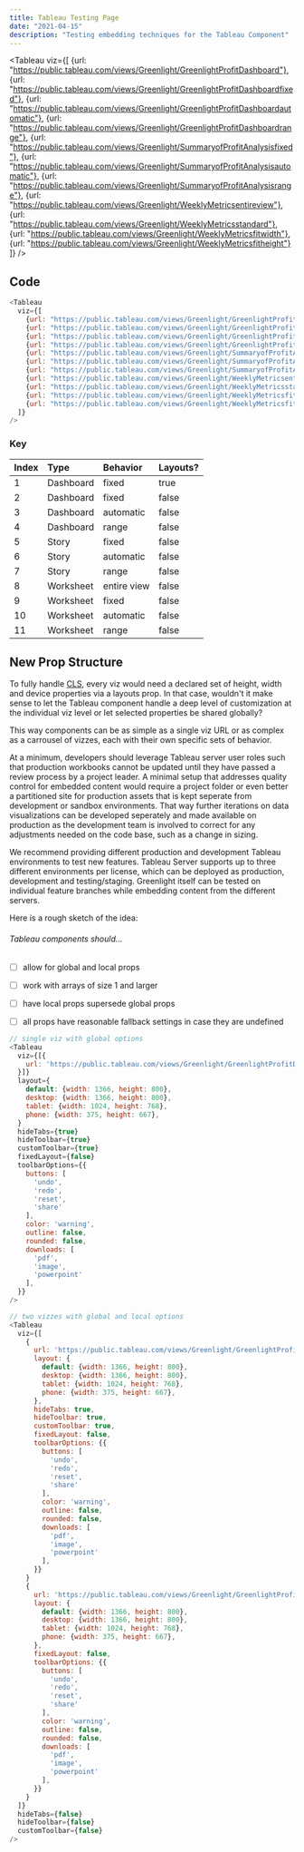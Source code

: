 ```yaml
---
title: Tableau Testing Page
date: "2021-04-15"
description: "Testing embedding techniques for the Tableau Component"
---
```


<Tableau
  viz={[
    {url: "https://public.tableau.com/views/Greenlight/GreenlightProfitDashboard"},
    {url: "https://public.tableau.com/views/Greenlight/GreenlightProfitDashboardfixed"},
    {url: "https://public.tableau.com/views/Greenlight/GreenlightProfitDashboardautomatic"},
    {url: "https://public.tableau.com/views/Greenlight/GreenlightProfitDashboardrange"},
    {url: "https://public.tableau.com/views/Greenlight/SummaryofProfitAnalysisfixed"},
    {url: "https://public.tableau.com/views/Greenlight/SummaryofProfitAnalysisautomatic"},
    {url: "https://public.tableau.com/views/Greenlight/SummaryofProfitAnalysisrange"},
    {url: "https://public.tableau.com/views/Greenlight/WeeklyMetricsentireview"},
    {url: "https://public.tableau.com/views/Greenlight/WeeklyMetricsstandard"},
    {url: "https://public.tableau.com/views/Greenlight/WeeklyMetricsfitwidth"},
    {url: "https://public.tableau.com/views/Greenlight/WeeklyMetricsfitheight"}
  ]}
/>

## Code

```js {numberLines}
<Tableau
  viz={[
    {url: "https://public.tableau.com/views/Greenlight/GreenlightProfitDashboard"},
    {url: "https://public.tableau.com/views/Greenlight/GreenlightProfitDashboardfixed"},
    {url: "https://public.tableau.com/views/Greenlight/GreenlightProfitDashboardautomatic"},
    {url: "https://public.tableau.com/views/Greenlight/GreenlightProfitDashboardrange"},
    {url: "https://public.tableau.com/views/Greenlight/SummaryofProfitAnalysisfixed"},
    {url: "https://public.tableau.com/views/Greenlight/SummaryofProfitAnalysisautomatic"},
    {url: "https://public.tableau.com/views/Greenlight/SummaryofProfitAnalysisrange"},
    {url: "https://public.tableau.com/views/Greenlight/WeeklyMetricsentireview"},
    {url: "https://public.tableau.com/views/Greenlight/WeeklyMetricsstandard"},
    {url: "https://public.tableau.com/views/Greenlight/WeeklyMetricsfitwidth"},
    {url: "https://public.tableau.com/views/Greenlight/WeeklyMetricsfitheight"}
  ]}
/>
```

### Key

| Index | Type      |  Behavior   | Layouts? |
| :---- | :-------- | :---------- | :------- | 
|   1   | Dashboard |    fixed    |   true   |
|   2   | Dashboard |    fixed    |   false  |
|   3   | Dashboard |  automatic  |   false  |
|   4   | Dashboard |    range    |   false  |
|   5   |   Story   |    fixed    |   false  |
|   6   |   Story   |  automatic  |   false  |
|   7   |   Story   |    range    |   false  |
|   8   | Worksheet | entire view |   false  |
|   9   | Worksheet |    fixed    |   false  |
|   10  | Worksheet |  automatic  |   false  |
|   11  | Worksheet |    range    |   false  |

## New Prop Structure

To fully handle [CLS](https://nitropack.io/blog/post/fix-cls), every viz would need a declared set of height, width
and device properties via a layouts prop. In that case, wouldn't it make sense to let the Tableau component handle
a deep level of customization at the individual viz level or let selected properties be shared globally?

This way components can be as simple as a single viz URL or as complex as a carrousel of vizzes, each with their own
specific sets of behavior. 

At a minimum, developers should leverage Tableau server user roles such that production workbooks cannot be updated until 
they have passed a review process by a project leader. A minimal setup that addresses quality control for embedded content
would require a project folder or even better a partitioned site for production assets that is kept seperate from development
or sandbox environments. That way further iterations on data visualizations can be developed seperately and made available on
production as the development team is involved to correct for any adjustments needed on the code base, such as a change in sizing.

We recommend providing different production and development Tableau environments to test new features. Tableau Server supports 
up to three different environments per license, which can be deployed as production, development and testing/staging. 
Greenlight itself can be tested on individual feature branches while embedding content from the different servers. 

Here is a rough sketch of the idea:

###### Tableau components should...

- [ ] allow for global and local props
- [ ] work with arrays of size 1 and larger
- [ ] have local props supersede global props
- [ ] all props have reasonable fallback settings in case they are undefined


```js {numberLines}
// single viz with global options
<Tableau 
  viz={[{
    url: 'https://public.tableau.com/views/Greenlight/GreenlightProfitDashboard',
  }]}
  layout={
    default: {width: 1366, height: 800},
    desktop: {width: 1366, height: 800},
    tablet: {width: 1024, height: 768},
    phone: {width: 375, height: 667},
  }
  hideTabs={true}
  hideToolbar={true}
  customToolbar={true}
  fixedLayout={false}
  toolbarOptions={{
    buttons: [
      'undo',
      'redo',
      'reset',
      'share'
    ],
    color: 'warning',
    outline: false,
    rounded: false,
    downloads: [
      'pdf',
      'image',
      'powerpoint'
    ],
  }}
/>
```

```js {numberLines}
// two vizzes with global and local options
<Tableau 
  viz={[
    {
      url: 'https://public.tableau.com/views/Greenlight/GreenlightProfitDashboard',
      layout: {
        default: {width: 1366, height: 800},
        desktop: {width: 1366, height: 800},
        tablet: {width: 1024, height: 768},
        phone: {width: 375, height: 667},
      },
      hideTabs: true,
      hideToolbar: true,
      customToolbar: true,
      fixedLayout: false,
      toolbarOptions: {{
        buttons: [
          'undo',
          'redo',
          'reset',
          'share'
        ],
        color: 'warning',
        outline: false,
        rounded: false,
        downloads: [
          'pdf',
          'image',
          'powerpoint'
        ],
      }}
    }
    {
      url: 'https://public.tableau.com/views/Greenlight/GreenlightProfitDashboard',
      layout: {
        default: {width: 1366, height: 800},
        desktop: {width: 1366, height: 800},
        tablet: {width: 1024, height: 768},
        phone: {width: 375, height: 667},
      },
      fixedLayout: false,
      toolbarOptions: {{
        buttons: [
          'undo',
          'redo',
          'reset',
          'share'
        ],
        color: 'warning',
        outline: false,
        rounded: false,
        downloads: [
          'pdf',
          'image',
          'powerpoint'
        ],
      }}
    }
  ]}
  hideTabs={false}
  hideToolbar={false}
  customToolbar={false}
/>
```
